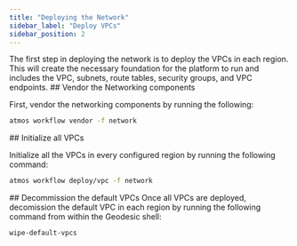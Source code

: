 ```yaml
---
title: "Deploying the Network"
sidebar_label: "Deploy VPCs"
sidebar_position: 2
---
```


<Intro>
The first step in deploying the network is to deploy the VPCs in each region. This will create the necessary foundation for the platform to run and includes the VPC, subnets, route tables, security groups, and VPC endpoints.
</Intro>

<Steps>
  <Step>
  ## <StepNumber/> Vendor the Networking components

  First, vendor the networking components by running the following:

  ```bash
  atmos workflow vendor -f network
  ```
  </Step>

  <Step>
  ## <StepNumber/> Initialize all VPCs

  Initialize all the VPCs in every configured region by running the following command:

  ```bash
  atmos workflow deploy/vpc -f network
  ```
  </Step>

  <Step>
  ## <StepNumber/> Decommission the default VPCs
  Once all VPCs are deployed, decomission the default VPC in each region by running the following command from within the Geodesic shell:

  ```bash
  wipe-default-vpcs
  ```
  </Step>
</Steps>
